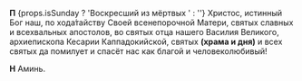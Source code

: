 **П** {props.isSunday ? 'Воскресший из мёртвых ' : ''}
Христос, истинный Бог наш, по хода́тайству Своей всенепорочной Ма­тери, свя­тых слав­ных и все­хваль­ных апосто­лов, во святых от­ца нашего Василия Великого, архи­епи­скопа Кесарии Каппадокий­ской, святых 
**(храма и дня)** и всех свя­тых да помилует и спасёт нас как благой и человеколюбивый!

**Н** Аминь.
